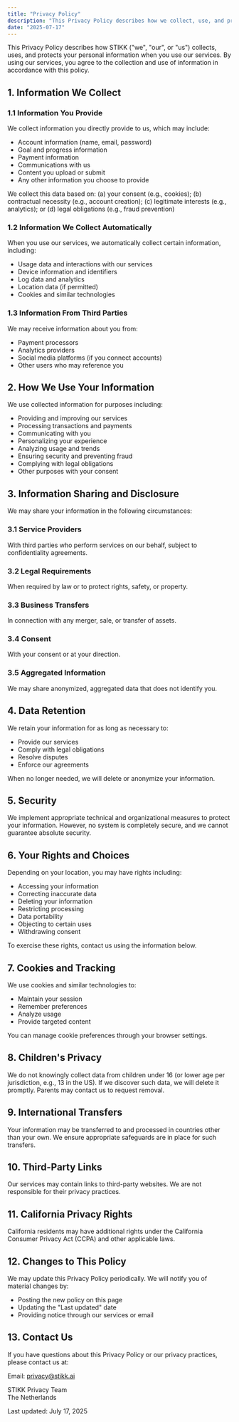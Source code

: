 ```yaml
---
title: "Privacy Policy"
description: "This Privacy Policy describes how we collect, use, and protect your personal information when you use our services."
date: "2025-07-17"
---
```


This Privacy Policy describes how STIKK ("we", "our", or "us") collects, uses, and protects your personal information when you use our services. By using our services, you agree to the collection and use of information in accordance with this policy.

## **1\. Information We Collect**

### **1.1 Information You Provide**

We collect information you directly provide to us, which may include:

- Account information (name, email, password)
- Goal and progress information
- Payment information
- Communications with us
- Content you upload or submit
- Any other information you choose to provide

We collect this data based on: (a) your consent (e.g., cookies); (b) contractual necessity (e.g., account creation); (c) legitimate interests (e.g., analytics); or (d) legal obligations (e.g., fraud prevention)

### **1.2 Information We Collect Automatically**

When you use our services, we automatically collect certain information, including:

- Usage data and interactions with our services
- Device information and identifiers
- Log data and analytics
- Location data (if permitted)
- Cookies and similar technologies

### **1.3 Information From Third Parties**

We may receive information about you from:

- Payment processors
- Analytics providers
- Social media platforms (if you connect accounts)
- Other users who may reference you

## **2\. How We Use Your Information**

We use collected information for purposes including:

- Providing and improving our services
- Processing transactions and payments
- Communicating with you
- Personalizing your experience
- Analyzing usage and trends
- Ensuring security and preventing fraud
- Complying with legal obligations
- Other purposes with your consent

## **3\. Information Sharing and Disclosure**

We may share your information in the following circumstances:

### **3.1 Service Providers**

With third parties who perform services on our behalf, subject to confidentiality agreements.

### **3.2 Legal Requirements**

When required by law or to protect rights, safety, or property.

### **3.3 Business Transfers**

In connection with any merger, sale, or transfer of assets.

### **3.4 Consent**

With your consent or at your direction.

### **3.5 Aggregated Information**

We may share anonymized, aggregated data that does not identify you.

## **4\. Data Retention**

We retain your information for as long as necessary to:

- Provide our services
- Comply with legal obligations
- Resolve disputes
- Enforce our agreements

When no longer needed, we will delete or anonymize your information.

## **5\. Security**

We implement appropriate technical and organizational measures to protect your information. However, no system is completely secure, and we cannot guarantee absolute security.

## **6\. Your Rights and Choices**

Depending on your location, you may have rights including:

- Accessing your information
- Correcting inaccurate data
- Deleting your information
- Restricting processing
- Data portability
- Objecting to certain uses
- Withdrawing consent

To exercise these rights, contact us using the information below.

## **7\. Cookies and Tracking**

We use cookies and similar technologies to:

- Maintain your session
- Remember preferences
- Analyze usage
- Provide targeted content

You can manage cookie preferences through your browser settings.

## **8\. Children's Privacy**

We do not knowingly collect data from children under 16 (or lower age per jurisdiction, e.g., 13 in the US). If we discover such data, we will delete it promptly. Parents may contact us to request removal.

## **9\. International Transfers**

Your information may be transferred to and processed in countries other than your own. We ensure appropriate safeguards are in place for such transfers.

## **10\. Third-Party Links**

Our services may contain links to third-party websites. We are not responsible for their privacy practices.

## **11\. California Privacy Rights**

California residents may have additional rights under the California Consumer Privacy Act (CCPA) and other applicable laws.

## **12\. Changes to This Policy**

We may update this Privacy Policy periodically. We will notify you of material changes by:

- Posting the new policy on this page
- Updating the "Last updated" date
- Providing notice through our services or email

## **13\. Contact Us**

If you have questions about this Privacy Policy or our privacy practices, please contact us at:

Email: privacy@stikk.ai

STIKK Privacy Team  
The Netherlands

Last updated: July 17, 2025
